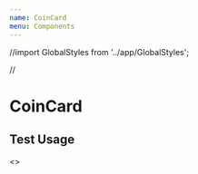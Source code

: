 ```yaml
---
name: CoinCard
menu: Components
---
```



//import GlobalStyles from '../app/GlobalStyles';

//<GlobalStyles />

# CoinCard

<Props of={CoinCards} />

## Test Usage

<Playground>
  <>
    <CoinCards
      coinData={[
        {
          id: "ethereum",
          symbol: "eth",
          name: "Ethereum",
          image:
            "https://assets.coingecko.com/coins/images/279/large/ethereum.png?1547034048",
          current_price: 220.06,
          market_cap: 23530958847,
          market_cap_rank: 2,
          total_volume: 8829390793,
          high_24h: 224.387,
          low_24h: 207.452,
          price_change_24h: 12.367459,
          price_change_percentage_24h: 5.9547,
          market_cap_change_24h: 1296334336,
          market_cap_change_percentage_24h: 5.83025,
          circulating_supply: 107045454.124,
          total_supply: null,
          ath: 1448,
          ath_change_percentage: -84.80856,
          ath_date: "2018-01-13T00:00:00.000Z"
        }
      ]}
    />
  </>
</Playground>
